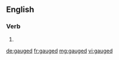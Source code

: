 ==English==

===Verb===
{{head|en|verb form}}

# {{en-past of|gauge}}

[[de:gauged]]
[[fr:gauged]]
[[mg:gauged]]
[[vi:gauged]]